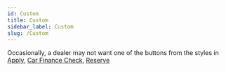 ```yaml
---
id: Custom
title: Custom
sidebar_label: Custom
slug: /Custom
---
```

Occasionally, a dealer may not want one of the buttons from the styles in [Apply](./Apply.mdx),  [Car Finance Check](./CFC.mdx), [Reserve](./Reserve.mdx)
